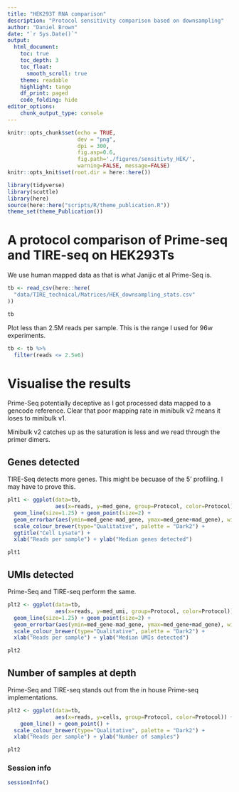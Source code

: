 ```yaml
---
title: "HEK293T RNA comparison"
description: "Protocol sensitivity comparison based on downsampling"
author: "Daniel Brown"
date: "`r Sys.Date()`"
output:
  html_document:
    toc: true
    toc_depth: 3
    toc_float:
      smooth_scroll: true
    theme: readable
    highlight: tango 
    df_print: paged
    code_folding: hide
editor_options: 
    chunk_output_type: console
---
```


```r
knitr::opts_chunk$set(echo = TRUE,
                      dev = "png",
                      dpi = 300,
                      fig.asp=0.6,
                      fig.path='./figures/sensitivty_HEK/',
                      warning=FALSE, message=FALSE)
knitr::opts_knit$set(root.dir = here::here())

library(tidyverse)
library(scuttle)
library(here)
source(here::here("scripts/R/theme_publication.R"))
theme_set(theme_Publication())
```

# A protocol comparison of Prime-seq and TIRE-seq on HEK293Ts

We use human mapped data as that is what Janijic et al Prime-Seq is.  

```r
tb <- read_csv(here::here(
  "data/TIRE_technical/Matrices/HEK_downsampling_stats.csv"
))

tb
```

Plot less than 2.5M reads per sample. This is the range I used for 96w experiments.

```r
tb <- tb %>% 
  filter(reads <= 2.5e6)
```

# Visualise the results {.tabset}

Prime-Seq potentially deceptive as I got processed data mapped to a gencode reference. Clear that poor mapping rate in minibulk v2 means it loses to minibulk v1.

Minibulk v2 catches up as the saturation is less and we read through the primer dimers.

## Genes detected

TIRE-Seq detects more genes. This might be becuase of the 5' profiling. I may have to prove this.

```r
plt1 <- ggplot(data=tb, 
               aes(x=reads, y=med_gene, group=Protocol, color=Protocol)) +
  geom_line(size=1.25) + geom_point(size=2) +
  geom_errorbar(aes(ymin=med_gene-mad_gene, ymax=med_gene+mad_gene), width=.1, size=1.25) +
  scale_colour_brewer(type="Qualitative", palette = "Dark2") +
  ggtitle("Cell Lysate") +
  xlab("Reads per sample") + ylab("Median genes detected")

plt1
```

## UMIs detected

Prime-Seq and TIRE-seq perform the same.

```r
plt2 <- ggplot(data=tb, 
               aes(x=reads, y=med_umi, group=Protocol, color=Protocol)) +
  geom_line(size=1.25) + geom_point(size=2) +
  geom_errorbar(aes(ymin=med_gene-mad_gene, ymax=med_gene+mad_gene), width=.1, size=1.25) +
  scale_colour_brewer(type="Qualitative", palette = "Dark2") +
  xlab("Reads per sample") + ylab("Median UMIs detected")

plt2
```

## Number of samples at depth

Prime-Seq and TIRE-seq stands out from the in house Prime-seq implementations.

```r
plt2 <- ggplot(data=tb, 
               aes(x=reads, y=cells, group=Protocol, color=Protocol)) +
    geom_line() + geom_point() +
  scale_colour_brewer(type="Qualitative", palette = "Dark2") +
  xlab("Reads per sample") + ylab("Number of samples")

plt2
```

### Session info
```r
sessionInfo()
```

